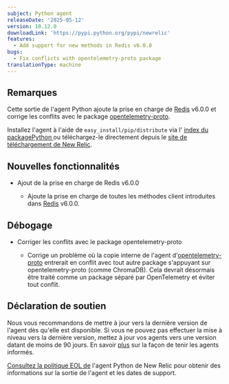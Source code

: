 ```yaml
---
subject: Python agent
releaseDate: '2025-05-12'
version: 10.12.0
downloadLink: 'https://pypi.python.org/pypi/newrelic'
features:
  - Add support for new methods in Redis v6.0.0
bugs:
  - Fix conflicts with opentelemetry-proto package
translationType: machine
---
```


## Remarques

Cette sortie de l&apos;agent Python ajoute la prise en charge de [Redis](https://pypi.org/project/redis/) v6.0.0 et corrige les conflits avec le package [opentelemetry-proto](https://pypi.org/project/opentelemetry-proto/).

Installez l&apos;agent à l&apos;aide de `easy_install/pip/distribute` via l&apos; [index du packagePython ](https://pypi.python.org/pypi/newrelic)ou téléchargez-le directement depuis le [site de téléchargement de New Relic](https://download.newrelic.com/python_agent/release).

## Nouvelles fonctionnalités

* Ajout de la prise en charge de Redis v6.0.0

  * Ajoute la prise en charge de toutes les méthodes client introduites dans [Redis](https://pypi.org/project/redis/) v6.0.0.

## Débogage

* Corriger les conflits avec le package opentelemetry-proto

  * Corrige un problème où la copie interne de l&apos;agent d&apos;[opentelemetry-proto](https://pypi.org/project/opentelemetry-proto/) entrerait en conflit avec tout autre package s&apos;appuyant sur opentelemetry-proto (comme ChromaDB). Cela devrait désormais être traité comme un package séparé par OpenTelemetry et éviter tout conflit.

## Déclaration de soutien

Nous vous recommandons de mettre à jour vers la dernière version de l&apos;agent dès qu&apos;elle est disponible. Si vous ne pouvez pas effectuer la mise à niveau vers la dernière version, mettez à jour vos agents vers une version datant de moins de 90 jours. En savoir [plus](/docs/new-relic-solutions/new-relic-one/install-configure/update-new-relic-agent/) sur la façon de tenir les agents informés.

[Consultez la politique EOL de](/docs/apm/agents/python-agent/getting-started/python-agent-eol-policy/) l&apos;agent Python de New Relic pour obtenir des informations sur la sortie de l&apos;agent et les dates de support.